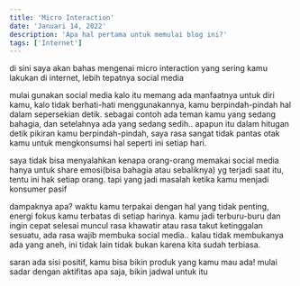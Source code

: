 ---
title: 'Micro Interaction'
date: 'Januari 14, 2022'
description: 'Apa hal pertama untuk memulai blog ini?'
tags: ['Internet']
---

di sini saya akan bahas mengenai micro interaction yang sering kamu lakukan di internet, lebih tepatnya social media

mulai gunakan social media kalo itu memang ada manfaatnya untuk diri kamu,
kalo tidak berhati-hati menggunakannya, kamu berpindah-pindah hal dalam sepersekian detik.
sebagai contoh ada teman kamu yang sedang bahagia, dan setelahnya ada yang sedang sedih.. apapun itu 
dalam hitugan detik pikiran kamu berpindah-pindah, saya rasa sangat tidak pantas otak kamu untuk mengkonsumsi 
hal seperti ini setiap hari.


saya tidak bisa menyalahkan kenapa orang-orang memakai social media hanya untuk share emosi(bisa bahagia atau sebaliknya) yg terjadi saat itu,
tentu ini hak setiap orang. tapi yang jadi masalah ketika kamu menjadi konsumer pasif


dampaknya apa?
waktu kamu terpakai dengan hal yang tidak penting, energi fokus kamu terbatas di setiap harinya.
kamu jadi terburu-buru dan ingin cepat selesai
muncul rasa khawatir atau rasa takut ketinggalan sesuatu,
ada rasa wajib membuka social media.. kalau tidak membukanya ada yang aneh, ini tidak lain tidak bukan karena kita sudah terbiasa. 

saran
ada sisi positif, kamu bisa bikin produk yang kamu mau ada!
mulai sadar dengan aktifitas apa saja, bikin jadwal untuk itu
